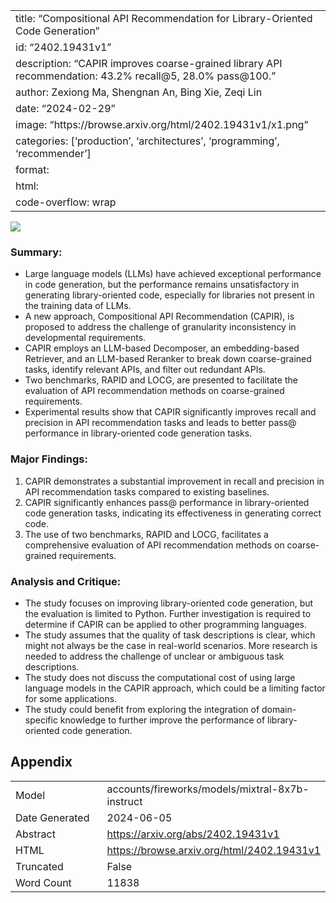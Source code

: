 
---
title: "Compositional API Recommendation for Library-Oriented Code Generation"
id: "2402.19431v1"
description: "CAPIR improves coarse-grained library API recommendation: 43.2% recall@5, 28.0% pass@100."
author: Zexiong Ma, Shengnan An, Bing Xie, Zeqi Lin
date: "2024-02-29"
image: "https://browse.arxiv.org/html/2402.19431v1/x1.png"
categories: ['production', 'architectures', 'programming', 'recommender']
format:
  html:
    code-overflow: wrap
---

![](https://browse.arxiv.org/html/2402.19431v1/x1.png)

### Summary:

- Large language models (LLMs) have achieved exceptional performance in code generation, but the performance remains unsatisfactory in generating library-oriented code, especially for libraries not present in the training data of LLMs.
- A new approach, Compositional API Recommendation (CAPIR), is proposed to address the challenge of granularity inconsistency in developmental requirements.
- CAPIR employs an LLM-based Decomposer, an embedding-based Retriever, and an LLM-based Reranker to break down coarse-grained tasks, identify relevant APIs, and filter out redundant APIs.
- Two benchmarks, RAPID and LOCG, are presented to facilitate the evaluation of API recommendation methods on coarse-grained requirements.
- Experimental results show that CAPIR significantly improves recall and precision in API recommendation tasks and leads to better pass@ performance in library-oriented code generation tasks.

### Major Findings:

1. CAPIR demonstrates a substantial improvement in recall and precision in API recommendation tasks compared to existing baselines.
2. CAPIR significantly enhances pass@ performance in library-oriented code generation tasks, indicating its effectiveness in generating correct code.
3. The use of two benchmarks, RAPID and LOCG, facilitates a comprehensive evaluation of API recommendation methods on coarse-grained requirements.

### Analysis and Critique:

- The study focuses on improving library-oriented code generation, but the evaluation is limited to Python. Further investigation is required to determine if CAPIR can be applied to other programming languages.
- The study assumes that the quality of task descriptions is clear, which might not always be the case in real-world scenarios. More research is needed to address the challenge of unclear or ambiguous task descriptions.
- The study does not discuss the computational cost of using large language models in the CAPIR approach, which could be a limiting factor for some applications.
- The study could benefit from exploring the integration of domain-specific knowledge to further improve the performance of library-oriented code generation.

## Appendix

|          |          |
|----------|----------|
| Model     | accounts/fireworks/models/mixtral-8x7b-instruct       |
| Date Generated     | 2024-06-05       |
| Abstract | [https://arxiv.org/abs/2402.19431v1](https://arxiv.org/abs/2402.19431v1)        |
| HTML     | [https://browse.arxiv.org/html/2402.19431v1](https://browse.arxiv.org/html/2402.19431v1)       |
| Truncated       | False       |
| Word Count       | 11838       |
